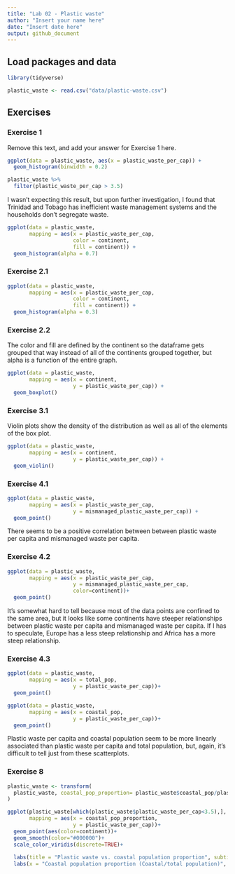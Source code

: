 ```yaml
---
title: "Lab 02 - Plastic waste"
author: "Insert your name here"
date: "Insert date here"
output: github_document
---
```


## Load packages and data

```r
library(tidyverse) 
```

```r
plastic_waste <- read.csv("data/plastic-waste.csv")
```

## Exercises

### Exercise 1

Remove this text, and add your answer for Exercise 1 here.

```r
ggplot(data = plastic_waste, aes(x = plastic_waste_per_cap)) +
  geom_histogram(binwidth = 0.2)
```
```r
plastic_waste %>%
  filter(plastic_waste_per_cap > 3.5)
```
I wasn't expecting this result, but upon further investigation, I found that Trinidad and Tobago has inefficient waste management systems and the households don't segregate waste. 


```r
ggplot(data = plastic_waste, 
       mapping = aes(x = plastic_waste_per_cap, 
                     color = continent, 
                     fill = continent)) +
  geom_histogram(alpha = 0.7)
```

### Exercise 2.1

```r

ggplot(data = plastic_waste, 
       mapping = aes(x = plastic_waste_per_cap, 
                     color = continent, 
                     fill = continent)) +
  geom_histogram(alpha = 0.3)
```
### Exercise 2.2

The color and fill are defined by the continent so the dataframe gets grouped that way instead of all of the continents grouped together, but alpha is a function of the entire graph. 
```r
ggplot(data = plastic_waste, 
       mapping = aes(x = continent, 
                     y = plastic_waste_per_cap)) +
  geom_boxplot()
```


### Exercise 3.1

Violin plots show the density of the distribution as well as all of the elements of the box plot. 

```r
ggplot(data = plastic_waste, 
       mapping = aes(x = continent, 
                     y = plastic_waste_per_cap)) +
  geom_violin()
```

### Exercise 4.1

```r
ggplot(data = plastic_waste, 
       mapping = aes(x = plastic_waste_per_cap,
                     y = mismanaged_plastic_waste_per_cap)) +
  geom_point()
```
There seems to be a positive correlation between between plastic waste per capita and mismanaged waste per capita. 


### Exercise 4.2

```r
ggplot(data = plastic_waste, 
       mapping = aes(x = plastic_waste_per_cap,
                     y = mismanaged_plastic_waste_per_cap, 
                     color=continent))+
  geom_point()
```
It's somewhat hard to tell because most of the data points are confined to the same area, but it looks like some continents have steeper relationships between plastic waste per capita and mismanaged waste per capita. If I has to speculate, Europe has a less steep relationship and Africa has a more steep relationship. 


### Exercise 4.3

```r
ggplot(data = plastic_waste, 
       mapping = aes(x = total_pop,
                     y = plastic_waste_per_cap))+
  geom_point()
```
```r
ggplot(data = plastic_waste, 
       mapping = aes(x = coastal_pop,
                     y = plastic_waste_per_cap))+
  geom_point()
```
Plastic waste per capita and coastal population seem to be more linearly associated than plastic waste per capita and total population, but, again, it's difficult to tell just from these scatterplots. 



### Exercise 8

```r
plastic_waste <- transform(
  plastic_waste, coastal_pop_proportion= plastic_waste$coastal_pop/plastic_waste$total_pop
)
```

```r

ggplot(plastic_waste[which(plastic_waste$plastic_waste_per_cap<3.5),],
       mapping = aes(x = coastal_pop_proportion,
                     y = plastic_waste_per_cap))+
  geom_point(aes(color=continent))+
  geom_smooth(color="#000000")+
  scale_color_viridis(discrete=TRUE)+
  
  labs(title = "Plastic waste vs. coastal population proportion", subtitle = "by continent")+
  labs(x = "Coastal population proportion (Coastal/total population)", y = "Plastic waste per capita")

```


